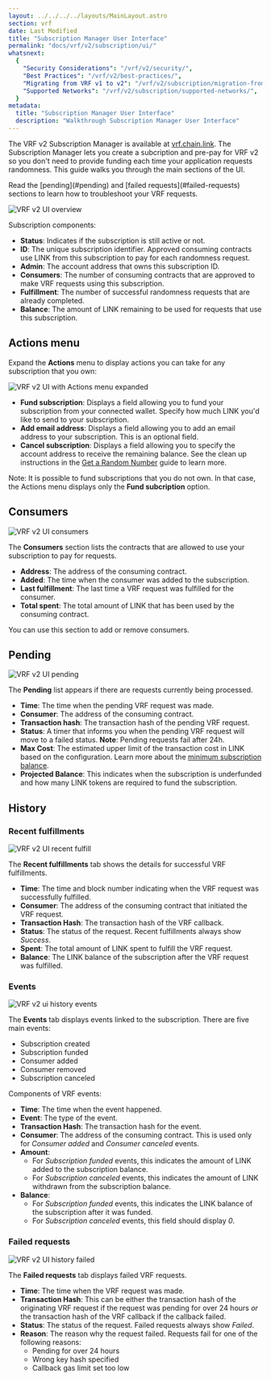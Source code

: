 ```yaml
---
layout: ../../../../layouts/MainLayout.astro
section: vrf
date: Last Modified
title: "Subscription Manager User Interface"
permalink: "docs/vrf/v2/subscription/ui/"
whatsnext:
  {
    "Security Considerations": "/vrf/v2/security/",
    "Best Practices": "/vrf/v2/best-practices/",
    "Migrating from VRF v1 to v2": "/vrf/v2/subscription/migration-from-v1/",
    "Supported Networks": "/vrf/v2/subscription/supported-networks/",
  }
metadata:
  title: "Subscription Manager User Interface"
  description: "Walkthrough Subscription Manager User Interface"
---
```



<VrfCommon callout="subscription" />

The VRF v2 Subscription Manager is available at [vrf.chain.link](https://vrf.chain.link/). The Subscription Manager lets you create a subcription and pre-pay for VRF v2 so you don't need to provide funding each time your application requests randomness. This guide walks you through the main sections of the UI.

<Aside type="tip" title="Troubleshooting">
  Read the [pending](#pending) and [failed requests](#failed-requests) sections to learn how to troubleshoot your VRF
  requests.
</Aside>

![VRF v2 UI overview](/images/vrf/v2-ui-overview.png)

Subscription components:

- **Status**: Indicates if the subscription is still active or not.
- **ID**: The unique subscription identifier. Approved consuming contracts use LINK from this subscription to pay for each randomness request.
- **Admin**: The account address that owns this subscription ID.
- **Consumers**: The number of consuming contracts that are approved to make VRF requests using this subscription.
- **Fulfillment**: The number of successful randomness requests that are already completed.
- **Balance**: The amount of LINK remaining to be used for requests that use this subscription.

## Actions menu

Expand the **Actions** menu to display actions you can take for any subscription that you own:

![VRF v2 UI with Actions menu expanded](/images/vrf/v2-ui-overview-actions-expanded.png)

- **Fund subscription**: Displays a field allowing you to fund your subscription from your connected wallet.
  Specify how much LINK you'd like to send to your subscription.
- **Add email address**: Displays a field allowing you to add an email address to your subscription. This is an
  optional field.
- **Cancel subscription**: Displays a field allowing you to specify the account address to receive the remaining balance.
  See the clean up instructions in the [Get a Random Number](/vrf/v2/subscription/examples/get-a-random-number/#clean-up) guide to learn more.

Note: It is possible to fund subscriptions that you do not own. In that case, the Actions menu displays only the
**Fund subcription** option.

## Consumers

![VRF v2 UI consumers](/images/vrf/v2-ui-consumers.png)

The **Consumers** section lists the contracts that are allowed to use your subscription to pay for requests.

- **Address**: The address of the consuming contract.
- **Added**: The time when the consumer was added to the subscription.
- **Last fulfillment**: The last time a VRF request was fulfilled for the consumer.
- **Total spent**: The total amount of LINK that has been used by the consuming contract.

You can use this section to add or remove consumers.

## Pending

![VRF v2 UI pending](/images/vrf/v2-ui-pending.png)

The **Pending** list appears if there are requests currently being processed.

- **Time**: The time when the pending VRF request was made.
- **Consumer**: The address of the consuming contract.
- **Transaction hash**: The transaction hash of the pending VRF request.
- **Status**: A timer that informs you when the pending VRF request will move to a failed status. **Note**: Pending requests fail after 24h.
- **Max Cost**: The estimated upper limit of the transaction cost in LINK based on the configuration. Learn more about the [minimum subscription balance](/vrf/v2/subscription/#minimum-subscription-balance).
- **Projected Balance**: This indicates when the subscription is underfunded and how many LINK tokens are required to fund the subscription.

## History

### Recent fulfillments

![VRF v2 UI recent fulfill](/images/vrf/v2-ui-recent-fulfill.png)

The **Recent fulfillments** tab shows the details for successful VRF fulfillments.

- **Time**: The time and block number indicating when the VRF request was successfully fulfilled.
- **Consumer**: The address of the consuming contract that initiated the VRF request.
- **Transaction Hash**: The transaction hash of the VRF callback.
- **Status**: The status of the request. Recent fulfillments always show _Success_.
- **Spent**: The total amount of LINK spent to fulfill the VRF request.
- **Balance**: The LINK balance of the subscription after the VRF request was fulfilled.

### Events

![VRF v2 ui history events](/images/vrf/v2-ui-history-events.png)

The **Events** tab displays events linked to the subscription. There are five main events:

- Subscription created
- Subscription funded
- Consumer added
- Consumer removed
- Subscription canceled

Components of VRF events:

- **Time**: The time when the event happened.
- **Event**: The type of the event.
- **Transaction Hash**: The transaction hash for the event.
- **Consumer**: The address of the consuming contract. This is used only for _Consumer added_ and _Consumer canceled_ events.
- **Amount**:
  - For _Subscription funded_ events, this indicates the amount of LINK added to the subscription balance.
  - For _Subscription canceled_ events, this indicates the amount of LINK withdrawn from the subscription balance.
- **Balance**:
  - For _Subscription funded_ events, this indicates the LINK balance of the subscription after it was funded.
  - For _Subscription canceled_ events, this field should display _0_.

### Failed requests

![VRF v2 UI history failed](/images/vrf/v2-ui-history-failed.png)

The **Failed requests** tab displays failed VRF requests.

- **Time**: The time when the VRF request was made.
- **Transaction Hash**: This can be either the transaction hash of the originating VRF request if the request was pending for over 24 hours _or_ the transaction hash of the VRF callback if the callback failed.
- **Status**: The status of the request. Failed requests always show _Failed_.
- **Reason**: The reason why the request failed. Requests fail for one of the following reasons:
  - Pending for over 24 hours
  - Wrong key hash specified
  - Callback gas limit set too low
